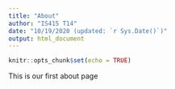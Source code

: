 ```yaml
---
title: "About"
author: "IS415 T14"
date: "10/19/2020 (updated: `r Sys.Date()`)"
output: html_document
---
```


```r
knitr::opts_chunk$set(echo = TRUE)
```

This is our first about page 